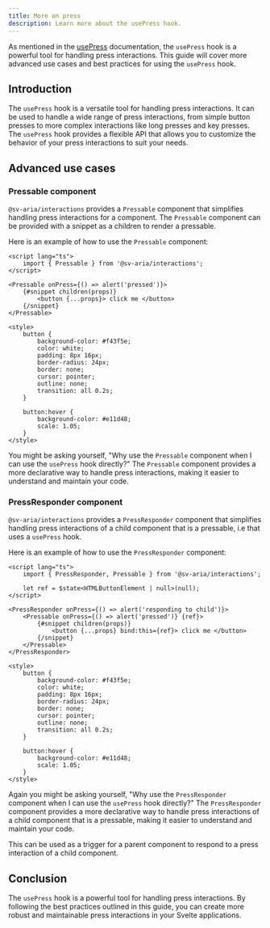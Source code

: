 ```yaml
---
title: More on press
description: Learn more about the usePress hook.
---
```


As mentioned in the [usePress](/docs/interactions/usePress) documentation, the `usePress` hook is a powerful tool for handling press interactions. This guide will cover more advanced use cases and best practices for using the `usePress` hook.

## Introduction

The `usePress` hook is a versatile tool for handling press interactions. It can be used to handle a wide range of press interactions, from simple button presses to more complex interactions like long presses and key presses. The `usePress` hook provides a flexible API that allows you to customize the behavior of your press interactions to suit your needs.

## Advanced use cases

### Pressable component

`@sv-aria/interactions` provides a `Pressable` component that simplifies handling press interactions for a component. The `Pressable` component can be provided with a snippet as a children to render a pressable.

Here is an example of how to use the `Pressable` component:

```svelte live props={{ "client:visible": true }}
<script lang="ts">
	import { Pressable } from '@sv-aria/interactions';
</script>

<Pressable onPress={() => alert('pressed')}>
	{#snippet children(props)}
		<button {...props}> click me </button>
	{/snippet}
</Pressable>

<style>
	button {
		background-color: #f43f5e;
		color: white;
		padding: 8px 16px;
		border-radius: 24px;
		border: none;
		cursor: pointer;
		outline: none;
		transition: all 0.2s;
	}

	button:hover {
		background-color: #e11d48;
		scale: 1.05;
	}
</style>
```

You might be asking yourself, "Why use the `Pressable` component when I can use the `usePress` hook directly?" The `Pressable` component provides a more declarative way to handle press interactions, making it easier to understand and maintain your code.

### PressResponder component

`@sv-aria/interactions` provides a `PressResponder` component that simplifies handling press interactions of a child component that is a pressable, i.e that uses a `usePress` hook.

Here is an example of how to use the `PressResponder` component:

```svelte live props={{ "client:visible": true }}
<script lang="ts">
	import { PressResponder, Pressable } from '@sv-aria/interactions';

	let ref = $state<HTMLButtonElement | null>(null);
</script>

<PressResponder onPress={() => alert('responding to child')}>
	<Pressable onPress={() => alert('pressed')} {ref}>
		{#snippet children(props)}
			<button {...props} bind:this={ref}> click me </button>
		{/snippet}
	</Pressable>
</PressResponder>

<style>
	button {
		background-color: #f43f5e;
		color: white;
		padding: 8px 16px;
		border-radius: 24px;
		border: none;
		cursor: pointer;
		outline: none;
		transition: all 0.2s;
	}

	button:hover {
		background-color: #e11d48;
		scale: 1.05;
	}
</style>
```

Again you might be asking yourself, "Why use the `PressResponder` component when I can use the `usePress` hook directly?" The `PressResponder` component provides a more declarative way to handle press interactions of a child component that is a pressable, making it easier to understand and maintain your code.

This can be used as a trigger for a parent component to respond to a press interaction of a child component.

## Conclusion

The `usePress` hook is a powerful tool for handling press interactions. By following the best practices outlined in this guide, you can create more robust and maintainable press interactions in your Svelte applications.
